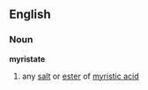 ==English==
===Noun===
'''myristate'''
#{{chemistry}} any [[salt]] or [[ester]] of [[myristic acid]]